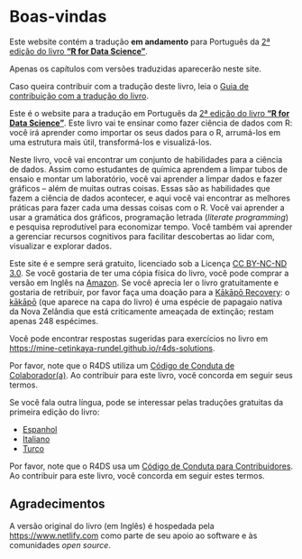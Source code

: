 # Boas-vindas {.unnumbered}

::: callout-important
Este website contém a tradução **em andamento** para Português da [2ª edição do livro **"R for Data Science"**](https://r4ds.hadley.nz/).

Apenas os capítulos com versões traduzidas aparecerão neste site.

Caso queira contribuir com a tradução deste livro, leia o [Guia de contribuição com a tradução do livro](https://github.com/cienciadedatos/pt-r4ds/wiki).
:::

Este é o website para a tradução em Português da [2ª edição do livro **"R for Data Science"**](https://r4ds.hadley.nz/).
Este livro vai te ensinar como fazer ciência de dados com R: você irá aprender como importar os seus dados para o R, arrumá-los em uma estrutura mais útil, transformá-los e visualizá-los.

Neste livro, você vai encontrar um conjunto de habilidades para a ciência de dados.
Assim como estudantes de química aprendem a limpar tubos de ensaio e montar um laboratório, você vai aprender a limpar dados e fazer gráficos -- além de muitas outras coisas.
Essas são as habilidades que fazem a ciência de dados acontecer, e aqui você vai encontrar as melhores práticas para fazer cada uma dessas coisas com o R.
Você vai aprender a usar a gramática dos gráficos, programação letrada (*literate programming*) e pesquisa reprodutível para economizar tempo.
Você também vai aprender a gerenciar recursos cognitivos para facilitar descobertas ao lidar com, visualizar e explorar dados.

Este site é e sempre será gratuito, licenciado sob a Licença [CC BY-NC-ND 3.0](https://creativecommons.org/licenses/by-nc-nd/3.0/us/).
Se você gostaria de ter uma cópia física do livro, você pode comprar a versão em Inglês na [Amazon](https://www.amazon.com/dp/1492097403?&tag=hadlwick-20).
Se você aprecia ler o livro gratuitamente e gostaria de retribuir, por favor faça uma doação para a [Kākāpō Recovery](https://www.doc.govt.nz/kakapo-donate): o [kākāpō](https://www.youtube.com/watch?v=9T1vfsHYiKY) (que aparece na capa do livro) é uma espécie de papagaio nativa da Nova Zelândia que está criticamente ameaçada de extinção; restam apenas 248 espécimes.

Você pode encontrar respostas sugeridas para exercícios no livro em <https://mine-cetinkaya-rundel.github.io/r4ds-solutions>.

Por favor, note que o R4DS utiliza um [Código de Conduta de Colaborador(a)](https://contributor-covenant.org/version/2/0/CODE_OF_CONDUCT.html).
Ao contribuir para este livro, você concorda em seguir seus termos.

Se você fala outra língua, pode se interessar pelas traduções gratuitas da primeira edição do livro:

-   [Espanhol](http://es.r4ds.hadley.nz)
-   [Italiano](https://it.r4ds.hadley.nz)
-   [Turco](https://tr.r4ds.hadley.nz)

Por favor, note que o R4DS usa um [Código de Conduta para Contribuidores](https://contributor-covenant.org/version/2/0/CODE_OF_CONDUCT.html).
Ao contribuir para este livro, você concorda em seguir estes termos.

## Agradecimentos {.unnumbered}

A versão original do livro (em Inglês) é hospedada pela <https://www.netlify.com> como parte de seu apoio ao software e às comunidades *open source*.
